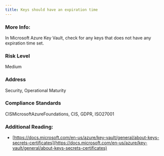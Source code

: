 ```yaml
---
title: Keys should have an expiration time
---
```


### More Info:

In Microsoft Azure Key Vault, check for any keys that does not have any expiration time set.

### Risk Level

Medium

### Address

Security, Operational Maturity

### Compliance Standards

CISMicrosoftAzureFoundations, CIS, GDPR, ISO27001

### Additional Reading:

- [https://docs.microsoft.com/en-us/azure/key-vault/general/about-keys-secrets-certificates](https://docs.microsoft.com/en-us/azure/key-vault/general/about-keys-secrets-certificates)
